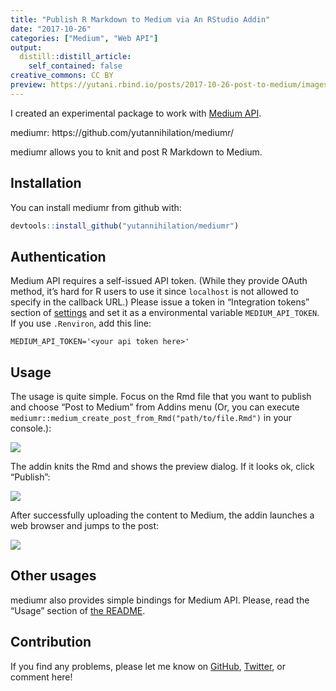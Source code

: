 ```yaml
---
title: "Publish R Markdown to Medium via An RStudio Addin"
date: "2017-10-26"
categories: ["Medium", "Web API"]
output:
  distill::distill_article:
    self_contained: false
creative_commons: CC BY
preview: https://yutani.rbind.io/posts/2017-10-26-post-to-medium/images/2017-10-26-screenshot_medium.png
---
```


I created an experimental package to work with [Medium API](https://github.com/Medium/medium-api-docs).

mediumr:
https://github.com/yutannihilation/mediumr/

mediumr allows you to knit and post R Markdown to Medium.

## Installation

You can install mediumr from github with:

```r
devtools::install_github("yutannihilation/mediumr")
```

## Authentication

Medium API requires a self-issued API token. (While they provide OAuth method, it's hard for R users to use it since `localhost` is not allowed to specify in the callback URL.) Please issue a token in "Integration tokens" section of [settings](https://medium.com/me/settings) and set it as a environmental variable `MEDIUM_API_TOKEN`. If you use `.Renviron`, add this line:

```
MEDIUM_API_TOKEN='<your api token here>'
```

## Usage

The usage is quite simple. Focus on the Rmd file that you want to publish and choose "Post to Medium" from Addins menu
(Or, you can execute `mediumr::medium_create_post_from_Rmd("path/to/file.Rmd")` in your console.):

![](./images/2017-10-26-screenshot_addin.png)

The addin knits the Rmd and shows the preview dialog. If it looks ok, click "Publish":

![](./images/2017-10-26-screenshot.png)

After successfully uploading the content to Medium, the addin launches a web browser and jumps to the post:

![](./images/2017-10-26-screenshot_medium.png)

## Other usages

mediumr also provides simple bindings for Medium API. Please, read the "Usage" section of [the README](https://github.com/yutannihilation/mediumr/#usage).

## Contribution

If you find any problems, please let me know on [GitHub](https://github.com/yutannihilation/mediumr/), [Twitter](https://twitter.com/yutannihilation), or comment here!
